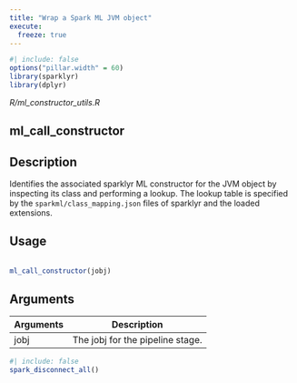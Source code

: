 ```yaml
---
title: "Wrap a Spark ML JVM object"
execute:
  freeze: true
---
```


```r
#| include: false
options("pillar.width" = 60)
library(sparklyr) 
library(dplyr)
```

*R/ml_constructor_utils.R*

## ml_call_constructor

## Description
 Identifies the associated sparklyr ML constructor for the JVM object by inspecting its   class and performing a lookup. The lookup table is specified by the   `sparkml/class_mapping.json` files of sparklyr and the loaded extensions. 


## Usage
```r
 
ml_call_constructor(jobj) 
```

## Arguments
|Arguments|Description|
|---|---|
| jobj | The jobj for the pipeline stage. |








```r
#| include: false
spark_disconnect_all()
```
